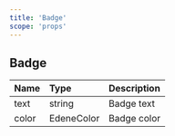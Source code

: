 ```yaml
---
title: 'Badge'
scope: 'props'
---
```


## Badge

| Name  | Type       | Description |
| :---- | :--------- | :---------- |
| text  | string     | Badge text  |
| color | EdeneColor | Badge color |
